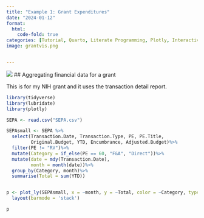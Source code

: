 ```yaml
---
title: "Example 1: Grant Expenditures"
date: "2024-01-12"
format:
  html:
    code-fold: true
categories: [Tutorial, Quarto, Literate Programming, Plotly, Interactive]
image: grantvis.png


---
```

![](grantvis.png)
## Aggregating financial data for a grant

This is for my NIH grant and it uses the transaction detail report.


```r

library(tidyverse)
library(lubridate)
library(plotly)

SEPA <- read.csv("SEPA.csv")

SEPAsmall <- SEPA %>%
  select(Transaction.Date, Transaction.Type, PE, PE.Title,
         Original.Budget, YTD, Encumbrance, Adjusted.Budget)%>%
  filter(PE != "RV")%>%
  mutate(Category = if_else(PE == 60, "F&A", "Direct"))%>%
  mutate(date = mdy(Transaction.Date),
         month = month(date))%>%
  group_by(Category, month)%>%
  summarise(Total = sum(YTD))


p <- plot_ly(SEPAsmall, x = ~month, y = ~Total, color = ~Category, type = 'bar') %>%
  layout(barmode = 'stack')

p


```




